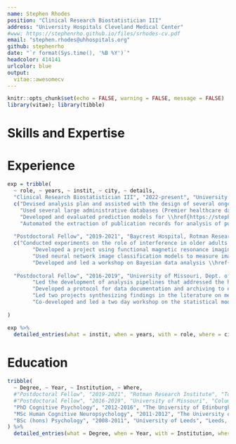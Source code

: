 ```yaml
---
name: Stephen Rhodes
position: "Clinical Research Biostatistician III"
address: "University Hospitals Cleveland Medical Center"
#www: https://stephenrho.github.io/files/srhodes-cv.pdf
email: "stephen.rhodes@uhhospitals.org"
github: stephenrho
date: "`r format(Sys.time(), '%B %Y')`"
headcolor: 414141
urlcolor: blue
output: 
  vitae::awesomecv
---
```


<!-- googlescholar: VXD5emcAAAAJ&hl -->

```r
knitr::opts_chunk$set(echo = FALSE, warning = FALSE, message = FALSE)
library(vitae); library(tibble)
```

# Skills and Expertise

\begin{cvskills}
	
	\cvskill
	{ R \& R-Studio }
	{ used for over 10 years; developed the pmcalibration and pminternal packages}
	
	\cvskill	
	{ Python }
	{ regularly used packages: numpy, pandas, scipy, psychopy, sklearn}
	
	\cvskill
	{ Other Programming Languages }
	{ SLURM (for high performance computing); SQL (for databases); Stan (for Bayesian Modeling)}
	
	\cvskill
	{ Communication }
	{ both written and spoken to both technical and non-technical audiences }
	
	\cvskill
	{ Clincial Research }
	{ clinical trial design and estimands; analysis of large healthcare databases; \newline
	causal inference with observational data (potential outcomes framework, DAGs)}
	
\end{cvskills}

# Experience

```r
exp = tribble(
  ~ role, ~ years, ~ instit, ~ city, ~ details,
  "Clinical Research Biostatistician III", "2022-present", "University Hospitals, Cleveland Medical Center", "Cleveland OH, USA", 
  c("Devised analysis plan and assisted with the design of several ongoing randomized trials as well as large grant applications (e.g., a PCORI grant submitted Jan 2024)",
    "Used several large administrative databases (Premier healthcare database, Marketscan, allofus, ICES (Ontario health records)) to create cohorts and perform analyses. This work has resulted in several articles in high impact journals, for example on aderance to antibiotic guidelines around surgery (see \\href{https://stephenrho.github.io/files/srhodes-cv.pdf}{CV} for full list)", 
    "Developed and evaluated prediction models for \\href{https://stephenrho.shinyapps.io/opioid-app/}{opioid use} and surgical site infection following pelvic surgery. I have written two R packages that implement key parts of prediction model validation for a range of model types",
    "Automated the extraction of publication records for analysis of publishing trends in Urology, with a particular focus on the representation of female urologists. Initial results published in \\href{https://www.sciencedirect.com/science/article/pii/S0302283820308812?via\\%3Dihub}{European Urology} and \\href{https://www.sciencedirect.com/science/article/pii/S2405456921003114}{European Urology Focus}"),
  
  "Postdoctoral Fellow", "2019-2021", "Baycrest Hospital, Rotman Research Institute (University of Toronto)", "Toronto ON, CA", 
  c("Conducted experiments on the role of interference in older adults' short term memory (published in \\href{https://link.springer.com/article/10.3758/s13423-021-01981-2}{Psychonomic Bulletin \\& Review})",
      	"Developed a project using functional magnetic resonance imaging to decode currently active neural representations in short-term memory (shelved due to Covid-19)",
		"Used neural network image classification models to measure image similarity for testing against human perception and memory",
		"Developed and led a workshop on Bayesian data analysis \\href{https://github.com/stephenrho/bayes-workshop}{(materials here)}. This workshop was given at the Rotman Institute in October 2019 and at the Case Western Reserve University School of Applied Social Sciences in February 2020"),
  
  "Postdoctoral Fellow", "2016-2019", "University of Missouri, Dept. of Psychological Sciences", "Columbia MO, USA", c("Part of a collaboration on aging and memory between groups in the US, UK, and Switzerland (\\url{http://womaac.psy.ed.ac.uk/})",
      	"Led the development of analysis pipelines that addressed the hypotheses of interest to our collaborators (\\href{https://osf.io/72j4m/}{example here}) and performed analyses of experimental data using generalized linear mixed effects models",
      	"Developed a protocol for data documentation and archiving to ensure that results were reproducible by others. The data and analysis code from this project are archived and publicly available on the open science framework (\\url{http://osf.io/3wnu2})",
      	"Led two projects synthesizing findings in the literature on memory and aging. Used meta-analytic models to provide new insights into long-standing research questions. Published in \\href{https://psycnet.apa.org/fulltext/2019-24512-001.html}{Psychology \\& Aging} and \\href{https://link.springer.com/article/10.3758/s13423-019-01649-y}{Psychonomic Bulletin \\& Review}",
      	"Co-developed and led a two day workshop on the statistical modeling using maximum likelihood and Bayesian estimation techniques \\href{https://github.com/stephenrho/CognitiveModelingWorkshop}{(materials here)}"),
  
)

exp %>%
  detailed_entries(what = instit, when = years, with = role, where = city, why = details, .protect = F)
```


# Education

```r

tribble(
  ~ Degree, ~ Year, ~ Institution, ~ Where,
  #"Postdoctoral Fellow", "2019-2021", "Rotman Research Institute", "Toronto ON, CA",
  #"Postdoctoral Fellow", "2016-2019", "University of Missouri", "Columbia MO, USA",
  "PhD Cognitive Psychology", "2012-2016", "The University of Edinburgh", "Edinburgh, UK",
  "MSc Human Cognitive Neuropsychology", "2011-2012", "The University of Edinburgh", "Edinburgh, UK",
  "BSc (hons) Psychology", "2008-2011", "University of Leeds", "Leeds, UK"
) %>% 
  detailed_entries(what = Degree, when = Year, with = Institution, where = Where)
```
